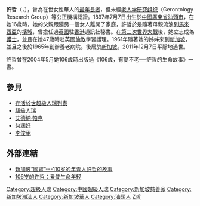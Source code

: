 {{Unreferenced|time=2021-04-05T11:14:16+00:00}}
{{Infobox Person
|name = 許哲
|image = 
|image_size = 
|caption = 
|birth_date = {{birth date|1897|7|7}}（據稱）
|birth_place = {{QING}}[[廣東省|廣東省]][[汕頭市|汕頭市]] 
|death_date = {{Abbr|{{Death date and age|df=y|2011|12|7|1897|7|7}}|據稱}}
|death_place = {{SGP}}
|education = [[南昆士蘭大學|南昆士蘭大學]]
|occupation = [[瑜伽|瑜伽]]教授
|known_for = [[超級人瑞|超級人瑞]]
|children = 
}}
'''許哲'''（{{lang|en|Teresa Hsu Chih}}，{{bd|1897年|7月7日|2011年|12月7日|catIdx=Hsu許哲}}），曾為在世女性華人的[[最年長者|最年長者]]，但未經[[老人学研究组织|老人学研究组织]]（Gerontology Research Group）等公正機構認證。1897年7月7日出生於[[中國|中國]][[廣東省|廣東省]][[汕頭市|汕頭市]]，在她16歲時，她的父親跟隨另一個女人離開了家庭，許哲於是隨著母親流浪到[[馬來西亞|馬來西亞]]的[[檳城|檳城]]，曾擔任過[[英國|英國]]駐[[香港|香港]]通訊社秘書。在[[第二次世界大戰|第二次世界大戰]]後，她立志成為[[護士|護士]]，並且在她47歲時赴英國[[倫敦|倫敦]]學習護理。1961年隨著她的姊姊來到[[新加坡|新加坡]]，並且之後於1965年創辦養老病院。後居於[[新加坡|新加坡]]。2011年12月7日平靜地過世。 

許哲曾在2004年5月她106歲時出版過《106歲，有愛不老──許哲的生命故事》一書。

==參見==
*[[存活於世超級人瑞列表|存活於世超級人瑞列表]]
*[[超級人瑞|超級人瑞]]
*[[艾德納·帕克|艾德納·帕克]]
*[[何润好|何润好]]
*[[李俊承|李俊承]]

==外部連結==
{{wikiquote}}
*[http://blog.sina.com.cn/s/reader_4a93f15201000bfk.html 新加坡“國寶”---110岁的年青人許哲的故事 ]{{Dead link|date=2018年7月 |bot=InternetArchiveBot |fix-attempted=yes }}
*[https://web.archive.org/web/20070712231758/http://www.chinavegan.com/2004/welcome_to_china_vegan@20041126232443.htm 106岁的许哲：爱使生命年轻]

{{DEFAULTSORT:Hsu許}}
[[Category:超級人瑞|Category:超級人瑞]]
[[Category:中國超級人瑞|Category:中國超級人瑞]]
[[Category:新加坡慈善家|Category:新加坡慈善家]]
[[Category:新加坡潮汕人|Category:新加坡潮汕人]]
[[Category:新加坡華人|Category:新加坡華人]]
[[Category:汕頭人|Category:汕頭人]]
[[Category:許姓|Z哲]]